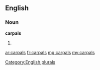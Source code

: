==English==

===Noun===
'''carpals'''

# {{plural of|[[carpal]]}}

[[Category:English plurals]]

[[ar:carpals]]
[[fr:carpals]]
[[mg:carpals]]
[[my:carpals]]